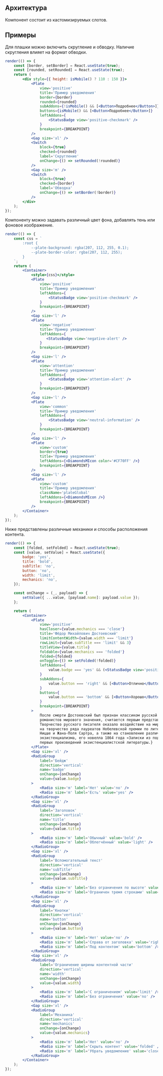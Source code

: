 ## Архитектура

Компонент состоит из кастомизируемых слотов.

## Примеры

Для плашки можно включить скругление и обводку. Наличие скругления влияет на формат обводки.

```jsx live
render(() => {
    const [border, setBorder] = React.useState(true);
    const [rounded, setRounded] = React.useState(true);
    return (
        <div style={{ height: isMobile() ? 110 : 150 }}>
            <Plate
                view='positive'
                title='Пример уведомления'
                border={border}
                rounded={rounded}
                subAddons={!isMobile() && [<Button>Подробнее</Button>]}
                buttons={isMobile() && [<Button>Подробнее</Button>]}
                leftAddons={
                    <StatusBadge view='positive-checkmark' />
                }
                breakpoint={BREAKPOINT}
            />
            <Gap size='xl' />
            <Switch
                block={true}
                checked={rounded}
                label='Скругление'
                onChange={() => setRounded(!rounded)}
            />
            <Gap size='m' />
            <Switch
                block={true}
                checked={border}
                label='Обводка'
                onChange={() => setBorder(!border)}
            />
        </div>
    );
});
```

Компоненту можно задавать различный цвет фона, добавлять тень или фоновое изображение.

```jsx live mobileHeight={490}
render(() => {
    const css = `
        :root {
            --plate-background: rgba(207, 112, 255, 0.1);
            --plate-border-color: rgba(207, 112, 255);
        }
    `;
    return (
        <Container>
            <style>{css}</style>
            <Plate
                view='positive'
                title='Пример уведомления'
                leftAddons={
                    <StatusBadge view='positive-checkmark' />
                }
                breakpoint={BREAKPOINT}
            />
            <Gap size='l' />
            <Plate
                view='negative'
                title='Пример уведомления'
                leftAddons={
                   <StatusBadge view='negative-alert' />
                }
                breakpoint={BREAKPOINT}
            />
            <Gap size='l' />
            <Plate
                view='attention'
                title='Пример уведомления'
                leftAddons={
                    <StatusBadge view='attention-alert' />
                }
                breakpoint={BREAKPOINT}
            />
            <Gap size='l' />
            <Plate
                view='common'
                title='Пример уведомления'
                leftAddons={
                    <StatusBadge view='neutral-information' />
                }
                breakpoint={BREAKPOINT}
            />
            <Gap size='l' />
            <Plate
                view='custom'
                border={true}
                title='Пример уведомления'
                leftAddons={<DiamondsMIcon color='#CF70FF' />}
                breakpoint={BREAKPOINT}
            />
            <Gap size='l' />
            <Plate
                view='custom'
                title='Пример уведомления'
                className='plateGlobal'
                leftAddons={<DiamondsMIcon />}
                breakpoint={BREAKPOINT}
            />
        </Container>
    );
});
```

Ниже представлены различные механики и способы расположения контента.

```jsx live
render(() => {
    const [folded, setFolded] = React.useState(true);
    const [value, setValue] = React.useState({
        badge: 'yes',
        title: 'bold',
        subTitle: 'no',
        button: 'no',
        width: 'limit',
        mechanics: 'no',
    });

    const onChange = (_, payload) => {
        setValue({ ...value, [payload.name]: payload.value });
    };

    return (
        <Container>
            <Plate
                view='positive'
                hasCloser={value.mechanics === 'close'}
                title='Фёдор Михайлович Достоевский'
                limitContentWidth={value.width === 'limit'}
                rowLimit={value.subTitle === 'limit' && 3}
                titleView={value.title}
                foldable={value.mechanics === 'folded'}
                folded={folded}
                onToggle={() => setFolded(!folded)}
                leftAddons={
                    value.badge === 'yes' && (<StatusBadge view='positive-checkmark' />)
                }
                subAddons={
                    value.button === 'right' && [<Button>Отлично</Button>, <Button>Хорошо</Button>]
                }
                buttons={
                    value.button === 'bottom' && [<Button>Хорошо</Button>, <Button>Отлично</Button>]
                }
                breakpoint={BREAKPOINT}
            >
                После смерти Достоевский был признан классиком русской литературы и одним из лучших
                романистов мирового значения, считается первым представителем персонализма в России.
                Творчество русского писателя оказало воздействие на мировую литературу, в частности
                на творчество ряда лауреатов Нобелевской премии по литературе, философов Фридриха
                Ницше и Жана-Поля Сартра, а также на становление различных психологических учений и
                экзистенциализма, его новелла 1864 года «Записки из подполья» считается одним из
                первых произведений экзистенциалистской литературы.}
            </Plate>
            <Gap size='xl' />
            <RadioGroup
                label='Бейдж'
                direction='vertical'
                name='badge'
                onChange={onChange}
                value={value.badge}
            >
                <Radio size='m' label='Нет' value='no' />
                <Radio size='m' label='Есть' value='yes' />
            </RadioGroup>
            <Gap size='xl' />
            <RadioGroup
                label='Заголовок'
                direction='vertical'
                name='title'
                onChange={onChange}
                value={value.title}
            >
                <Radio size='m' label='Обычный' value='bold' />
                <Radio size='m' label='Облегчённый' value='light' />
            </RadioGroup>
            <Gap size='xl' />
            <RadioGroup
                label='Вспомогательный текст'
                direction='vertical'
                name='subTitle'
                onChange={onChange}
                value={value.subTitle}
            >
                <Radio size='m' label='Без ограничения по высоте' value='no' />
                <Radio size='m' label='Ограничен тремя строками' value='limit' />
            </RadioGroup>
            <Gap size='xl' />
            <RadioGroup
                label='Кнопки'
                direction='vertical'
                name='button'
                onChange={onChange}
                value={value.button}
            >
                <Radio size='m' label='Нет' value='no' />
                <Radio size='m' label='Справа от заголовка' value='right' />
                <Radio size='m' label='Под контентом' value='bottom' />
            </RadioGroup>
            <Gap size='xl' />
            <RadioGroup
                label='Ограничение ширины контентной части'
                direction='vertical'
                name='width'
                onChange={onChange}
                value={value.width}
            >
                <Radio size='m' label='С ограничением' value='limit' />
                <Radio size='m' label='Без ограничения' value='no' />
            </RadioGroup>
            <Gap size='xl' />
            <RadioGroup
                label='Механика'
                direction='vertical'
                name='mechanics'
                onChange={onChange}
                value={value.mechanics}
            >
                <Radio size='m' label='Нет' value='no' />
                <Radio size='m' label='Скрыть контент' value='folded' />
                <Radio size='m' label='Убрать уведомление' value='close' />
            </RadioGroup>
        </Container>
    );
});
```
